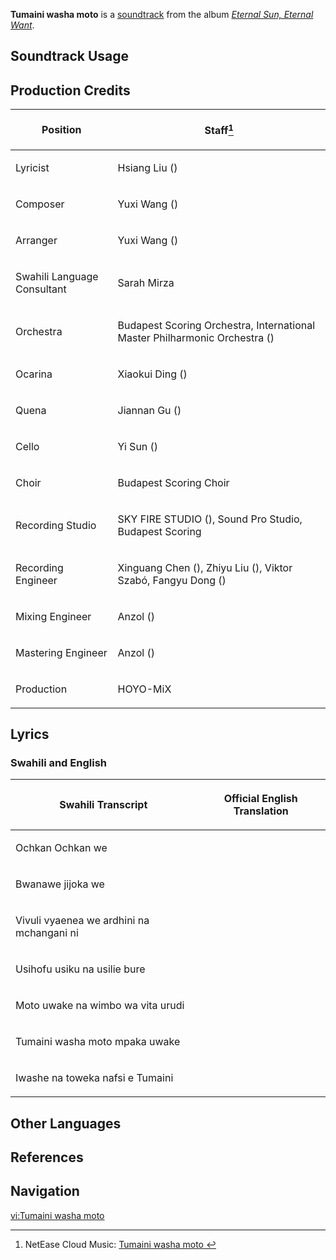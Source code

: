 {{Stub|(official) English translation of Swahili lyrics}}
{{Soundtrack Infobox
|image          = Eternal Sun, Eternal Want.png
|album          = Eternal Sun, Eternal Want
|disc           = 3
|number         = 51
|featured       = 
|featured2      = 
|featured3      = 
|featured_disc  = 
|featured_disc2 = 
|featured_disc3 = 
|youtube_id     = BgejKU_ceVU
|spotify_id     = 6xbc28lWE1YtMBrWm09jDM
|previous       = Shaping the Struggle
|next           = Stage's Coach
}}
'''Tumaini washa moto''' is a [[soundtrack]] from the album ''[[Eternal Sun, Eternal Want]]''.

==Soundtrack Usage==
{{Soundtrack Usage
|location          = 
|quest             = The Other Side of the Sky
|domain            = 
|eventgameplay     = 
|special_displayed = 
|special           = 
|teapot            = 
|mediaoriginal     =
}}
<!--
==Other Arrangements==
{{Files by Category Gallery|Media Using an Unreleased Arrangement of {{subst:#titleparts:{{subst:PAGENAME}}}} Soundtrack}}
-->

==Production Credits==
{| class="wikitable"
! Position
! Staff<ref>NetEase Cloud Music: [https://music.163.com/#/song?id=2657697281 Tumaini washa moto {{zh|奉炽火以希望}}]</ref>
|-
! Lyricist
| Hsiang Liu ({{zh|项柳}})
|-
! Composer
| Yuxi Wang ({{zh|王予曦}})
|-
! Arranger
| Yuxi Wang ({{zh|王予曦}})
|-
! Swahili Language Consultant
| Sarah Mirza
|-
! Orchestra
| Budapest Scoring Orchestra, International Master Philharmonic Orchestra ({{zh|国际首席爱乐乐团}})
|-
! Ocarina
| Xiaokui Ding ({{zh|丁晓逵}})
|-
! Quena
| Jiannan Gu ({{zh|顾剑楠}})
|-
! Cello
| Yi Sun ({{zh|孙艺}})
|-
! Choir
| Budapest Scoring Choir
|-
! Recording Studio
| SKY FIRE STUDIO ({{zh|九紫天诚录音棚}}), Sound Pro Studio, Budapest Scoring
|-
! Recording Engineer
| Xinguang Chen ({{zh|陈鑫光}}), Zhiyu Liu ({{zh|刘芷钰}}), Viktor Szabó, Fangyu Dong ({{zh|董方昱}})
|-
! Mixing Engineer
| Anzol ({{zh|鸦雀有声}})
|-
! Mastering Engineer
| Anzol ({{zh|鸦雀有声}})
|-
! Production
| HOYO-MiX
|}

==Lyrics==
===Swahili and English===
{| Class="wikitable"
! Swahili Transcript !! Official English Translation
|-
| Ochkan Ochkan we
| 
|-
| Bwanawe jijoka we
|
|-
| Vivuli vyaenea we ardhini na mchangani ni
|
|-
| Usihofu usiku na usilie bure
| 
|-
| Moto uwake na wimbo wa vita urudi
| 
|-
| Tumaini washa moto mpaka uwake
| 
|-
| Iwashe na toweka nafsi e Tumaini
| 
|}

<!--
==Gallery==
<gallery>
</gallery>
-->
==Other Languages==
{{Other Languages
|en       = Tumaini washa moto
|en_lang  = sw
|en_tl    = Hope Ignites the Flame
|zhs      = 奉炽火以希望
|zhs_rm   = 
|zht      = 
|zht_rm   = 
|zh_tl    = 
|ja       = 
|ja_rm    = 
|ja_tl    = 
}}

==References==
{{Reflist}}

==Navigation==
{{Soundtrack Navbox|Eternal Sun, Eternal Want}}

[[vi:Tumaini washa moto]]